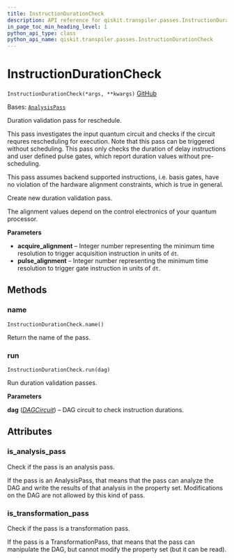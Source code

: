 ```yaml
---
title: InstructionDurationCheck
description: API reference for qiskit.transpiler.passes.InstructionDurationCheck
in_page_toc_min_heading_level: 1
python_api_type: class
python_api_name: qiskit.transpiler.passes.InstructionDurationCheck
---
```


# InstructionDurationCheck

<span id="qiskit.transpiler.passes.InstructionDurationCheck" />

`InstructionDurationCheck(*args, **kwargs)` [GitHub](https://github.com/qiskit/qiskit/tree/stable/0.24/qiskit/transpiler/passes/scheduling/alignments/check_durations.py "view source code")

Bases: [`AnalysisPass`](qiskit.transpiler.AnalysisPass "qiskit.transpiler.basepasses.AnalysisPass")

Duration validation pass for reschedule.

This pass investigates the input quantum circuit and checks if the circuit requres rescheduling for execution. Note that this pass can be triggered without scheduling. This pass only checks the duration of delay instructions and user defined pulse gates, which report duration values without pre-scheduling.

This pass assumes backend supported instructions, i.e. basis gates, have no violation of the hardware alignment constraints, which is true in general.

Create new duration validation pass.

The alignment values depend on the control electronics of your quantum processor.

**Parameters**

*   **acquire\_alignment** – Integer number representing the minimum time resolution to trigger acquisition instruction in units of `dt`.
*   **pulse\_alignment** – Integer number representing the minimum time resolution to trigger gate instruction in units of `dt`.

## Methods

<span id="qiskit-transpiler-passes-instructiondurationcheck-name" />

### name

<span id="qiskit.transpiler.passes.InstructionDurationCheck.name" />

`InstructionDurationCheck.name()`

Return the name of the pass.

<span id="qiskit-transpiler-passes-instructiondurationcheck-run" />

### run

<span id="qiskit.transpiler.passes.InstructionDurationCheck.run" />

`InstructionDurationCheck.run(dag)`

Run duration validation passes.

**Parameters**

**dag** ([*DAGCircuit*](qiskit.dagcircuit.DAGCircuit "qiskit.dagcircuit.dagcircuit.DAGCircuit")) – DAG circuit to check instruction durations.

## Attributes

<span id="qiskit.transpiler.passes.InstructionDurationCheck.is_analysis_pass" />

### is\_analysis\_pass

Check if the pass is an analysis pass.

If the pass is an AnalysisPass, that means that the pass can analyze the DAG and write the results of that analysis in the property set. Modifications on the DAG are not allowed by this kind of pass.

<span id="qiskit.transpiler.passes.InstructionDurationCheck.is_transformation_pass" />

### is\_transformation\_pass

Check if the pass is a transformation pass.

If the pass is a TransformationPass, that means that the pass can manipulate the DAG, but cannot modify the property set (but it can be read).

